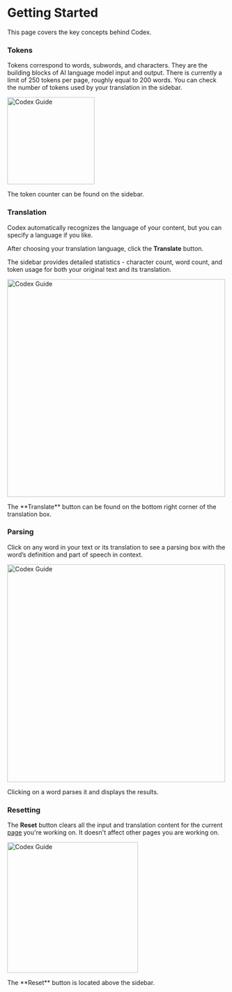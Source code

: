 # Getting Started

This page covers the key concepts behind Codex.

### Tokens

Tokens correspond to words, subwords, and characters. They are the building blocks of AI language model input and output. There is currently a limit of 250 tokens per page, roughly equal to 200 words. You can check the number of tokens used by your translation in the sidebar.

<div style={{ display: 'flex', flexDirection: 'column', alignItems: 'center', textAlign: 'center', marginTop: '30px' }}>
    <img src="tokens.png" alt="Codex Guide" width="200" style={{ borderRadius: '10px', marginBottom: '20px' }}/>
    <p style={{ fontStyle: 'italic' }}>The token counter can be found on the sidebar.</p>
</div>

### Translation

Codex automatically recognizes the language of your content, but you can specify a language if you like. 

After choosing your translation language, click the **Translate** button. 

The sidebar provides detailed statistics - character count, word count, and token usage for both your original text and its translation.

<div style={{ display: 'flex', flexDirection: 'column', alignItems: 'center', textAlign: 'center', marginTop: '30px' }}>
    <img src="generate.png" alt="Codex Guide" width="500" style={{ borderRadius: '10px', marginBottom: '20px' }}/>
    <p style={{ fontStyle: 'italic' }}>The **Translate** button can be found on the bottom right corner of the translation box.</p>
</div>

### Parsing

Click on any word in your text or its translation to see a parsing box with the word’s definition and part of speech in context.

<div style={{ display: 'flex', flexDirection: 'column', alignItems: 'center', textAlign: 'center', marginTop: '30px' }}>
    <img src="parsing.png" alt="Codex Guide" width="500" style={{ borderRadius: '10px', marginBottom: '20px' }}/>
    <p style={{ fontStyle: 'italic' }}>Clicking on a word parses it and displays the results.</p>
</div>

### Resetting

The **Reset** button clears all the input and translation content for the current [page](https://guide.codex.ai/tools/pages) you're working on. It doesn't affect other pages you are working on.

<div style={{ display: 'flex', flexDirection: 'column', alignItems: 'center', textAlign: 'center', marginTop: '30px' }}>
    <img src="../reset.png" alt="Codex Guide" width="300" style={{ borderRadius: '10px', marginBottom: '20px' }}/>
    <p style={{ fontStyle: 'italic' }}>The **Reset** button is located above the sidebar.</p>
</div>